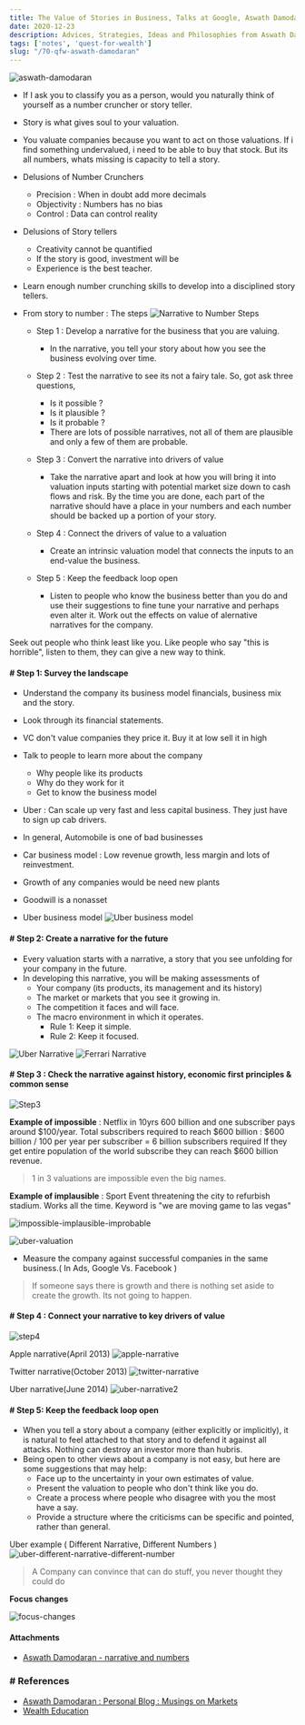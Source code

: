 ```yaml
---
title: The Value of Stories in Business, Talks at Google, Aswath Damodaran
date: 2020-12-23
description: Advices, Strategies, Ideas and Philosophies from Aswath Damodaran
tags: ['notes', 'quest-for-wealth']
slug: "/70-qfw-aswath-damodaran"
---
```


![aswath-damodaran](./aswath-damodaran.png)

* If I ask you to classify you as a person, would you naturally think of yourself as a number cruncher or story teller. 

* Story is what gives soul to your valuation.

* You valuate companies because you want to act on those valuations. If i find something undervalued, i need to be able to buy that stock. But its all numbers, whats missing is capacity to tell a story. 

* Delusions of Number Crunchers    

  + Precision : When in doubt add more decimals
  + Objectivity : Numbers has no bias
  + Control : Data can control reality 

* Delusions of Story tellers    

  + Creativity cannot be quantified
  + If the story is good, investment will be 
  + Experience is the best teacher. 

* Learn enough number crunching skills to develop into a disciplined story tellers. 

* From story to number : The steps
![Narrative to Number Steps](./narrative-to-number-steps.png)

  + Step 1 : Develop a narrative for the business that you are valuing. 
    - In the narrative, you tell your story about how you see the business evolving over time. 

  + Step 2 : Test the narrative to see its not a fairy tale. So,  got ask three questions, 
    - Is it possible ? 
    - Is it plausible ?
    - Is it probable ?
    - There are lots of possible narratives, not all of them are plausible and only a few of them are probable. 

  + Step 3 : Convert the narrative into drivers of value
    - Take the narrative apart and look at how you will bring it into valuation inputs starting with potential market size down to cash flows and risk. By the time you are done, each part of the narrative should have a place in your numbers and each number should be backed up a portion of your story. 

  + Step 4 : Connect the drivers of value to a valuation
    - Create an intrinsic valuation model that connects the inputs to an end-value the business. 

  + Step 5 : Keep the feedback loop open
    - Listen to people who know the business better than you do and use their suggestions to fine tune your narrative and perhaps even alter it. Work out the effects on value of alernative narratives for the company. 


Seek out people who think least like you. Like people who say "this is horrible", listen to them, they can give a new way to think. 

#### # Step 1: Survey the landscape 
* Understand the company its business model financials,	business mix and the story. 
* Look through its financial statements. 
* VC don't value companies they price it. Buy it at low sell it in high
* Talk to people to learn more about the company 
  + Why people like its products
  + Why do they work for it 
  + Get to know the business model
* Uber : Can scale up very fast and less capital business. They just have to sign up cab drivers. 
 
* In general, Automobile is one of bad businesses
* Car business model : Low revenue growth, less margin and lots of reinvestment. 
* Growth of any companies would be need new plants
* Goodwill is a nonasset

* Uber business model
  ![Uber business model](./uber-business-model.png)

#### # Step 2: Create a narrative for the future 
* Every valuation starts with a narrative, a story that you see unfolding for your company in the future. 
* In developing this narrative, you will be making assessments of 
  + Your company (its products, its management and its history) 
  + The market or markets that you see it growing in. 
  + The competition it faces and will face. 
  + The macro environment in which it operates. 
    - Rule 1: Keep it simple. 
    - Rule 2: Keep it focused. 

![Uber Narrative](./uber-narrative.png)
![Ferrari Narrative](./ferrari-narrative.png)

#### # Step 3 : Check the narrative against history, economic first principles & common sense 

![Step3](./step3-check-against-history.png)

**Example of impossible** : Netflix in 10yrs 600 billion and one subscriber pays around $100/year. 
Total subscribers required to reach $600 billion : $600 billion / 100 per year per subscriber = 6 billion subscribers required
If they get entire population of the world subscribe they can reach $600 billion revenue. 

> 1 in 3 valuations are impossible even the big names. 

**Example of implausible** : Sport Event threatening the city to refurbish stadium. Works all the time. Keyword is "we are moving game to las vegas"

![impossible-implausible-improbable](./impossible-implausible-improbable.png)

![uber-valuation](./uber-valuation.png)

* Measure the company against successful companies in the same business.( In Ads, Google Vs. Facebook ) 

> If someone says there is growth and there is nothing set aside to create the growth. Its not going to happen. 

#### # Step 4 : Connect your narrative to key drivers of value

![step4](./step4.png)

Apple narrative(April 2013)
![apple-narrative](./apple-narrative.png)

Twitter narrative(October 2013)
![twitter-narrative](./twitter-narrative.png)

Uber narrative(June 2014)
![uber-narrative2](./uber-narrative2.png)

#### # Step 5: Keep the feedback loop open 
* When you tell a story about a company (either explicitly or implicitly), it is natural to feel attached to that story and to defend it against all attacks. Nothing can destroy an investor more than hubris. 
* Being open to other views about a company is not easy, but here are some suggestions that may help: 
  + Face up to the uncertainty in your own estimates of value. 
  + Present the valuation to people who don't think like you do. 
  + Create a process where people who disagree with you the most have a say. 
  + Provide a structure where the criticisms can be specific and pointed, rather than general. 

Uber example ( Different Narrative, Different Numbers )
![uber-different-narrative-different-number](./uber-different-narrative-different-number.png)

> A Company can convince that can do stuff, you never thought they could do

**Focus changes**    

![focus-changes](./focus-changes.png)


#### Attachments
* [Aswath Damodaran - narrative and numbers](https://storage.googleapis.com/bobbydreamer-com-assets/AswathDamodaran-narrative-and-numbers.pdf)


### # References
* [Aswath Damodaran : Personal Blog : Musings on Markets](http://aswathdamodaran.blogspot.com/)
* [Wealth Education](../40-wealth-education)